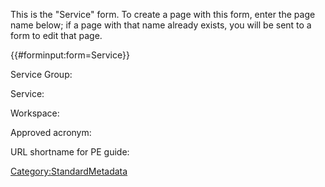 <noinclude>
This is the "Service" form.
To create a page with this form, enter the page name below;
if a page with that name already exists, you will be sent to a form to edit that page.


{{#forminput:form=Service}}

</noinclude><includeonly>
{{{for template|Service|multiple}}}
Service Group: {{{field|ServiceGroupId|input type=dropdown|cargo table=ServiceGroup|cargo field=Id|mapping template=ServiceGroupMap}}}

{{{field|Id|unique|default=uuid|hidden}}}

Service: {{{field|Name}}}

Workspace: {{{field|workspace_id|input type=dropdown|cargo table=MintyDocsProduct|cargo field=workspace_id}}}

Approved acronym: {{{field|ShortName}}}

URL shortname for PE guide: {{{field|URLName}}}

{{{end template}}}
{{{standard input|minor edit}}} {{{standard input|watch}}}

{{{standard input|save}}} {{{standard input|cancel}}}
{{HideExpandAll}}
{{FullWidthUtility}}
{{FormCSS}}</includeonly>
<noinclude>[[Category:StandardMetadata]]</noinclude>
